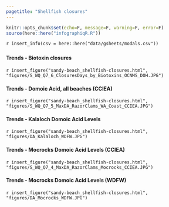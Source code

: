 ```yaml
---
pagetitle: "Shellfish closures"
---
```


```r
knitr::opts_chunk$set(echo=F, message=F, warning=F, error=F)
source(here::here("infographiqR.R"))
```

`r insert_info(csv = here::here("data/gsheets/modals.csv"))`


### {.tabset}

#### Trends - Biotoxin closures

`r insert_figure("sandy-beach_shellfish-closures.html", "figures/S_WQ_Q7_6_ClosuresDays_by_Biotoxins_OCNMS_DOH.JPG")`

#### Trends - Domoic Acid, all beaches (CCIEA)

`r insert_figure("sandy-beach_shellfish-closures.html", "figures/S_WQ_Q7_5_MaxDA_RazorClams_WA_Coast_CCIEA.JPG")`

#### Trends - Kalaloch Domoic Acid Levels

`r insert_figure("sandy-beach_shellfish-closures.html", "figures/DA_Kalaloch_WDFW.JPG")`

#### Trends - Mocrocks Domoic Acid Levels (CCIEA)

`r insert_figure("sandy-beach_shellfish-closures.html", "figures/S_WQ_Q7_4_MaxDA_RazorClams_Mocrocks_CCIEA.JPG")`

#### Trends - Mocrocks Domoic Acid Levels (WDFW)

`r insert_figure("sandy-beach_shellfish-closures.html", "figures/DA_Mocrocks_WDFW.JPG")`
